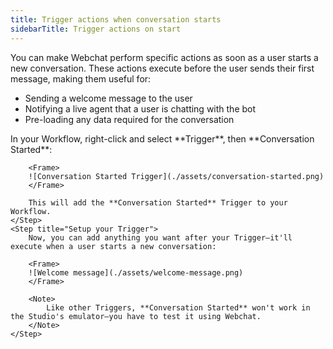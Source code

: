 ```yaml
---
title: Trigger actions when conversation starts
sidebarTitle: Trigger actions on start
---
```


You can make Webchat perform specific actions as soon as a user starts a new conversation. These actions execute before the user sends their first message, making them useful for:

- Sending a welcome message to the user
- Notifying a live agent that a user is chatting with the bot
- Pre-loading any data required for the conversation

<Steps titleSize="h2">
    <Step title="Add the Conversation Started Trigger">
        In your Workflow, right-click and select **Trigger**, then **Conversation Started**:

        <Frame>
        ![Conversation Started Trigger](./assets/conversation-started.png)
        </Frame>

        This will add the **Conversation Started** Trigger to your Workflow.
    </Step>
    <Step title="Setup your Trigger">
        Now, you can add anything you want after your Trigger—it'll execute when a user starts a new conversation:

        <Frame>
        ![Welcome message](./assets/welcome-message.png)
        </Frame>

        <Note>
            Like other Triggers, **Conversation Started** won't work in the Studio's emulator—you have to test it using Webchat.
        </Note>
    </Step>
</Steps>